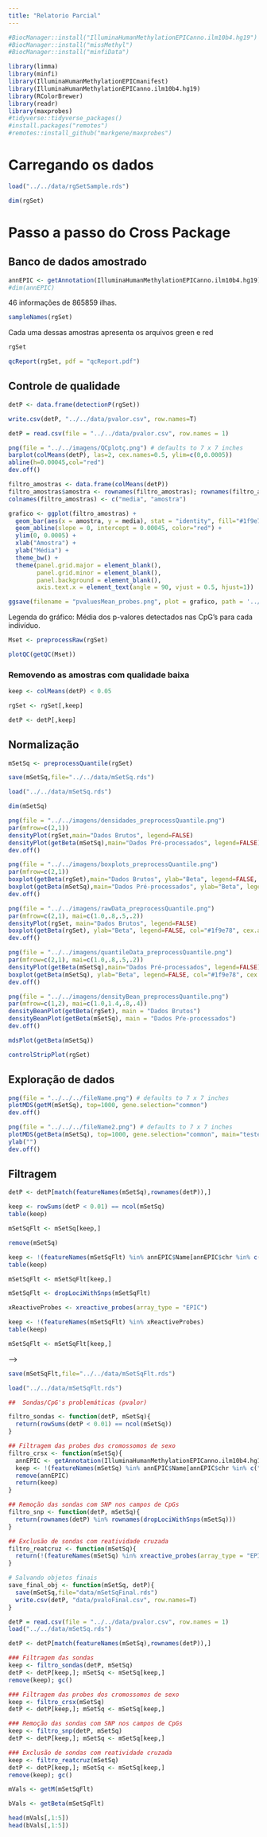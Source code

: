 ```yaml
---
title: "Relatorio Parcial"
---
```



```r
#BiocManager::install("IlluminaHumanMethylationEPICanno.ilm10b4.hg19")
#BiocManager::install("missMethyl")
#BiocManager::install("minfiData")

```

```r
library(limma)
library(minfi)
library(IlluminaHumanMethylationEPICmanifest)
library(IlluminaHumanMethylationEPICanno.ilm10b4.hg19)
library(RColorBrewer)
library(readr)
library(maxprobes)
#tidyverse::tidyverse_packages()
#install.packages("remotes")
#remotes::install_github("markgene/maxprobes")
```

# Carregando os dados

```r
load("../../data/rgSetSample.rds")
```

```r
dim(rgSet)
```

# Passo a passo do Cross Package

## Banco de dados amostrado

```r
annEPIC <- getAnnotation(IlluminaHumanMethylationEPICanno.ilm10b4.hg19)
#dim(annEPIC)
```
46 informações de 865859 ilhas.

```r
sampleNames(rgSet)
```
Cada uma dessas amostras apresenta os arquivos green e red

```r
rgSet
```

```r
qcReport(rgSet, pdf = "qcReport.pdf")
```

## Controle de qualidade

```r
detP <- data.frame(detectionP(rgSet))
```

```r
write.csv(detP, "../../data/pvalor.csv", row.names=T)
```

```r
detP = read.csv(file = "../../data/pvalor.csv", row.names = 1)
```

```r
png(file = "../../imagens/QCplotç.png") # defaults to 7 x 7 inches
barplot(colMeans(detP), las=2, cex.names=0.5, ylim=c(0,0.0005))
abline(h=0.00045,col="red")
dev.off()
```

```r
filtro_amostras <- data.frame(colMeans(detP))
filtro_amostras$amostra <- rownames(filtro_amostras); rownames(filtro_amostras) <- NULL
colnames(filtro_amostras) <- c("media", "amostra")
```

```r
grafico <- ggplot(filtro_amostras) +
  geom_bar(aes(x = amostra, y = media), stat = "identity", fill="#1f9e78") +
  geom_abline(slope = 0, intercept = 0.00045, color="red") +
  ylim(0, 0.0005) +
  xlab("Amostra") +
  ylab("Média") +
  theme_bw() +
  theme(panel.grid.major = element_blank(),
        panel.grid.minor = element_blank(),
        panel.background = element_blank(),
        axis.text.x = element_text(angle = 90, vjust = 0.5, hjust=1))

ggsave(filename = "pvaluesMean_probes.png", plot = grafico, path = '../../imagens', height = 4)
```

Legenda do gráfico: Média dos p-valores detectados nas CpG's para cada indivíduo.

```r
Mset <- preprocessRaw(rgSet)
```

```r
plotQC(getQC(Mset))
```

### Removendo as amostras com qualidade baixa

```r
keep <- colMeans(detP) < 0.05
```

<!-- Manter no rgset -->

```r
rgSet <- rgSet[,keep]
```

<!-- Manter no detP -->

```r
detP <- detP[,keep]
```

## Normalização

```r
mSetSq <- preprocessQuantile(rgSet)
```

```r
save(mSetSq,file="../../data/mSetSq.rds")
```

```r
load("../../data/mSetSq.rds")
```

```r
dim(mSetSq)
```

```r
png(file = "../../imagens/densidades_preprocessQuantile.png")
par(mfrow=c(2,1))
densityPlot(rgSet,main="Dados Brutos", legend=FALSE)
densityPlot(getBeta(mSetSq),main="Dados Pré-processados", legend=FALSE)
dev.off()
```

```r
png(file = "../../imagens/boxplots_preprocessQuantile.png")
par(mfrow=c(2,1))
boxplot(getBeta(rgSet),main="Dados Brutos", ylab="Beta", legend=FALSE, col="#1f9e78", cex.axis=0.7, las=2)
boxplot(getBeta(mSetSq),main="Dados Pré-processados", ylab="Beta", legend=FALSE, col="#1f9e78", cex.axis=0.7, las=2)
dev.off()
```

```r
png(file = "../../imagens/rawData_preprocessQuantile.png")
par(mfrow=c(2,1), mai=c(1.0,.8,.5,.2))
densityPlot(rgSet, main="Dados Brutos", legend=FALSE)
boxplot(getBeta(rgSet), ylab="Beta", legend=FALSE, col="#1f9e78", cex.axis=0.7, las=2)
dev.off()
```

```r
png(file = "../../imagens/quantileData_preprocessQuantile.png")
par(mfrow=c(2,1), mai=c(1.0,.8,.5,.2))
densityPlot(getBeta(mSetSq),main="Dados Pré-processados", legend=FALSE)
boxplot(getBeta(mSetSq), ylab="Beta", legend=FALSE, col="#1f9e78", cex.axis=0.7, las=2)
dev.off()
```

```r
png(file = "../../imagens/densityBean_preprocessQuantile.png")
par(mfrow=c(1,2), mai=c(1.0,1.4,.8,.4))
densityBeanPlot(getBeta(rgSet), main = "Dados Brutos")
densityBeanPlot(getBeta(mSetSq), main = "Dados Pŕe-processados")
dev.off()
```

```r
mdsPlot(getBeta(mSetSq))
```

```r
controlStripPlot(rgSet)
```

## Exploração de dados

```r
png(file = "../../../fileName.png") # defaults to 7 x 7 inches
plotMDS(getM(mSetSq), top=1000, gene.selection="common")
dev.off()
```

```r
png(file = "../../../fileName2.png") # defaults to 7 x 7 inches
plotMDS(getBeta(mSetSq), top=1000, gene.selection="common", main="teste")
ylab("")
dev.off()
```

## Filtragem

<!-- Filtragem das sondas problemáticas -->

```r
detP <- detP[match(featureNames(mSetSq),rownames(detP)),]
```

```r
keep <- rowSums(detP < 0.01) == ncol(mSetSq)
table(keep)
```

```r
mSetSqFlt <- mSetSq[keep,]
```

```r
remove(mSetSq)
```

<!-- Filtragem das probes dos cromossomos de sexo -->

```r
keep <- !(featureNames(mSetSqFlt) %in% annEPIC$Name[annEPIC$chr %in% c("chrX","chrY")])
table(keep)
```

```r
mSetSqFlt <- mSetSqFlt[keep,]
```

<!-- Remove as sondas com SNP nos campos de CpG -->

```r
mSetSqFlt <- dropLociWithSnps(mSetSqFlt)
```

<!-- xreactive -->

```r
xReactiveProbes <- xreactive_probes(array_type = "EPIC")

keep <- !(featureNames(mSetSqFlt) %in% xReactiveProbes)
table(keep)
```

```r
mSetSqFlt <- mSetSqFlt[keep,]
```
-->

<!-- Salvando os dados finais após todos os filtros -->

```r
save(mSetSqFlt,file="../../data/mSetSqFlt.rds")
```

```r
load("../../data/mSetSqFlt.rds")
```

<!-- Pré-processamento completo -->

```r
##  Sondas/CpG's problemáticas (pvalor)

filtro_sondas <- function(detP, mSetSq){
  return(rowSums(detP < 0.01) == ncol(mSetSq))
}

## Filtragem das probes dos cromossomos de sexo
filtro_crsx <- function(mSetSq){
  annEPIC <- getAnnotation(IlluminaHumanMethylationEPICanno.ilm10b4.hg19)
  keep <- !(featureNames(mSetSq) %in% annEPIC$Name[annEPIC$chr %in% c("chrX","chrY")])
  remove(annEPIC)
  return(keep)
}

## Remoção das sondas com SNP nos campos de CpGs
filtro_snp <- function(detP, mSetSq){
  return(rownames(detP) %in% rownames(dropLociWithSnps(mSetSq)))
}

## Exclusão de sondas com reatividade cruzada
filtro_reatcruz <- function(mSetSq){
  return(!(featureNames(mSetSq) %in% xreactive_probes(array_type = "EPIC")))
}

# Salvando objetos finais
save_final_obj <- function(mSetSq, detP){
  save(mSetSq,file="data/mSetSqFinal.rds")
  write.csv(detP, "data/pvaloFinal.csv", row.names=T)
}
```

```r
detP = read.csv(file = "../../data/pvalor.csv", row.names = 1)
load("../../data/mSetSq.rds")

detP <- detP[match(featureNames(mSetSq),rownames(detP)),]

### Filtragem das sondas
keep <- filtro_sondas(detP, mSetSq)
detP <- detP[keep,]; mSetSq <- mSetSq[keep,]
remove(keep); gc()

### Filtragem das probes dos cromossomos de sexo
keep <- filtro_crsx(mSetSq)
detP <- detP[keep,]; mSetSq <- mSetSq[keep,]

### Remoção das sondas com SNP nos campos de CpGs
keep <- filtro_snp(detP, mSetSq)
detP <- detP[keep,]; mSetSq <- mSetSq[keep,]

### Exclusão de sondas com reatividade cruzada
keep <- filtro_reatcruz(mSetSq)
detP <- detP[keep,]; mSetSq <- mSetSq[keep,]
remove(keep); gc()
```

<!-- Cálculo de M e Beta -->

```r
mVals <- getM(mSetSqFlt)
```

```r
bVals <- getBeta(mSetSqFlt)
```

```r
head(mVals[,1:5])
head(bVals[,1:5])
```
